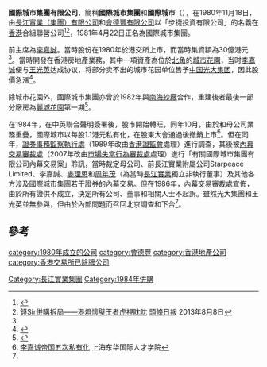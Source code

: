 '''國際城市集團有限公司'''，簡稱'''國際城市集團'''和'''國際城市'''（'''{{lang-en|International City Holdings Limited}}'''），在1980年11月18日，由[[長江實業（集團）有限公司|長江實業（集團）有限公司]]和[[會德豐有限公司|會德豐有限公司]]以「步捷投資有限公司」的名義在[[香港|香港]]合組聯營公司<ref>{{Cite web |url=https://webb-site.com/dbpub/orgdata.asp?p=241811 |title=國際城市集團有限公司資料 |accessdate=2015-02-05 |archive-date=2019-06-12 |archive-url=https://web.archive.org/web/20190612185823/https://webb-site.com/dbpub/orgdata.asp?p=241811 |dead-url=no }}</ref><ref name='hkheadline'>[http://news.stheadline.com/dailynews/headline_news_detail_columnist.asp?id=249497&section_name=wtt&kw=197 錢Sir併購拆局——港燈懷璧王者虎視眈眈] {{Wayback|url=http://news.stheadline.com/dailynews/headline_news_detail_columnist.asp?id=249497&section_name=wtt&kw=197 |date=20190613100751 }}[[頭條日報|頭條日報]] 2013年8月8日</ref>，1981年4月22日正名為國際城市集團。

前主席為[[李嘉誠|李嘉誠]]。當時股份在1980年於港交所上市，而當時集資額為30億港元<ref name='hkheadline'></ref>。當時開發在香港房地產業務，其中一項資產為位於[[北角|北角]]的[[城市花園|城市花園]]，当时[[李嘉诚|李嘉诚]]便与[[王光英|王光英]]达成协议，将部分卖不出的城市花园单位售予[[中国光大集团|中国光大集团]]，因此股價急漲<ref name='xiexingcun'>{{Cite web |url=http://www.xiexingcun.com/lizhi/e/51/031.htm |title=红筹及H股在香港上市的经验 |accessdate=2015-02-05 |archive-date=2019-06-09 |archive-url=https://web.archive.org/web/20190609125033/http://www.xiexingcun.com/lizhi/e/51/031.htm |dead-url=no }}</ref>。

除城市花園外，國際城市集團亦曾於1982年與[[南海紗廠|南海紗廠]]合作，重建後者最後一部分廠房為[[麗城花園|麗城花園]]第一期<ref>{{cite news|url=https://mmis.hkpl.gov.hk/coverpage/-/coverpage/view?_coverpage_WAR_mmisportalportlet_hsf=%E5%8D%97%E6%B5%B7%E7%B4%97%E5%BB%A0&p_r_p_-1078056564_c=QF757YsWv5%2FH7zGe%2FKF%2BFFFTtjrWP6OV&_coverpage_WAR_mmisportalportlet_o=19&_coverpage_WAR_mmisportalportlet_actual_q=%28%20verbatim_dc.collection%3A%28%22Old%5C%20HK%5C%20Newspapers%22%29%20%29%20AND+%28%20%28%20allTermsMandatory%3A%28true%29%20OR+all_dc.title%3A%28%E5%8D%97%E6%B5%B7%E7%B4%97%E5%BB%A0%29%20OR+all_dc.creator%3A%28%E5%8D%97%E6%B5%B7%E7%B4%97%E5%BB%A0%29%20OR+all_dc.contributor%3A%28%E5%8D%97%E6%B5%B7%E7%B4%97%E5%BB%A0%29%20OR+all_dc.subject%3A%28%E5%8D%97%E6%B5%B7%E7%B4%97%E5%BB%A0%29%20OR+fulltext%3A%28%E5%8D%97%E6%B5%B7%E7%B4%97%E5%BB%A0%29%20OR+all_dc.description%3A%28%E5%8D%97%E6%B5%B7%E7%B4%97%E5%BB%A0%29%20%29%20%29&_coverpage_WAR_mmisportalportlet_sort_field=dc.publicationdate_bsort&_coverpage_WAR_mmisportalportlet_sort_order=desc|title=南海紗廠去年兼營地產 在本港和台灣廠接單滿意|work=工商晚報|date=1983-06-27|accessdate=2021-12-25|archive-date=2021-12-25|archive-url=https://web.archive.org/web/20211225133242/https://mmis.hkpl.gov.hk/coverpage/-/coverpage/view?_coverpage_WAR_mmisportalportlet_hsf=%E5%8D%97%E6%B5%B7%E7%B4%97%E5%BB%A0&p_r_p_-1078056564_c=QF757YsWv5%2FH7zGe%2FKF%2BFFFTtjrWP6OV&_coverpage_WAR_mmisportalportlet_o=19&_coverpage_WAR_mmisportalportlet_actual_q=%28%20verbatim_dc.collection%3A%28%22Old%5C%20HK%5C%20Newspapers%22%29%20%29%20AND+%28%20%28%20allTermsMandatory%3A%28true%29%20OR+all_dc.title%3A%28%E5%8D%97%E6%B5%B7%E7%B4%97%E5%BB%A0%29%20OR+all_dc.creator%3A%28%E5%8D%97%E6%B5%B7%E7%B4%97%E5%BB%A0%29%20OR+all_dc.contributor%3A%28%E5%8D%97%E6%B5%B7%E7%B4%97%E5%BB%A0%29%20OR+all_dc.subject%3A%28%E5%8D%97%E6%B5%B7%E7%B4%97%E5%BB%A0%29%20OR+fulltext%3A%28%E5%8D%97%E6%B5%B7%E7%B4%97%E5%BB%A0%29%20OR+all_dc.description%3A%28%E5%8D%97%E6%B5%B7%E7%B4%97%E5%BB%A0%29%20%29%20%29&_coverpage_WAR_mmisportalportlet_sort_field=dc.publicationdate_bsort&_coverpage_WAR_mmisportalportlet_sort_order=desc|dead-url=no}}</ref>。

在1984年，在中英聯合聲明簽署後，股市開始轉旺，同年10月，由於和母公司業務重疊，國際城市以每股1.1港元私有化，在股東大會通過後撤銷上市<ref>[http://www.donghua.org/case/case_article.asp?id=166 李嘉诚帝国五次私有化] {{Wayback|url=http://www.donghua.org/case/case_article.asp?id=166 |date=20150205200417 }}上海东华国际人才学院</ref>。但在同年，[[證券事務監察執行處|證券事務監察執行處]]（1989年改由[[香港證監會|香港證監會]]處理）進行調查，其後被[[內幕交易審裁處|內幕交易審裁處]]（2007年改由[[市場失當行為審裁處|市場失當行為審裁處]]處理）進行「有關國際城市集團有限公司內幕交易案」聆訊，當時裁定母公司、前長江實業附屬公司Starpeace Limited、李嘉誠、[[麥理思|麥理思]]和[[周年茂|周年茂]]（為當時[[長江實業|長江實業]]獨立非執行董事）及其他各方涉及國際城市集團若干證券的內幕交易。但在1986年，[[內幕交易審裁處|內幕交易審裁處]]宣佈，由於所有證供不成立，決定所有公司、董事和相關人士不起訴。雖然光大集團和王光英並無參與，但由於內部問題而召回北京調查和下台<ref name='xiexingcun'></ref>。

==參考==
{{reflist}}

{{長江集團}}
{{九龍倉集團/會德豐}}

[[category:1980年成立的公司|category:1980年成立的公司]]
[[Category:長江實業集團|Category:長江實業集團]]
[[category:會德豐|category:會德豐]]
[[category:香港地產公司|category:香港地產公司]]
[[category:香港交易所已除牌公司|category:香港交易所已除牌公司]]
[[Category:1984年併購|Category:1984年併購]]